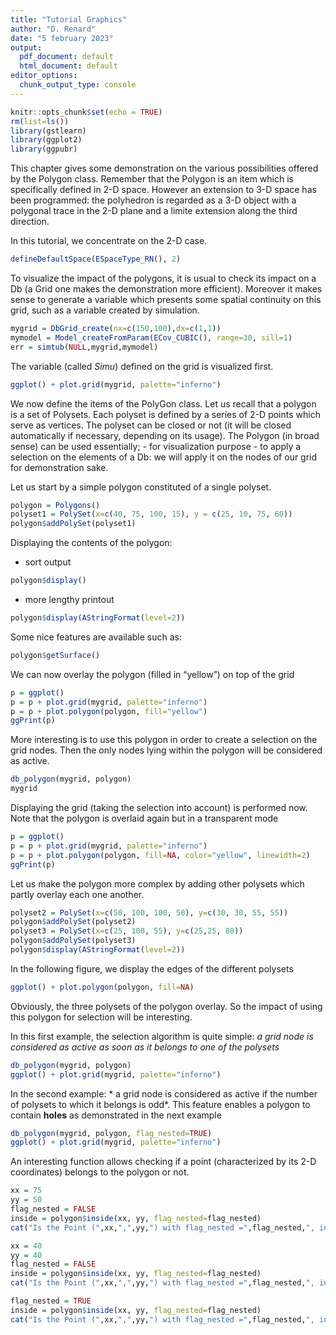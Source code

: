 ```yaml
---
title: "Tutorial Graphics"
author: "D. Renard"
date: "5 february 2023"
output:
  pdf_document: default
  html_document: default
editor_options: 
  chunk_output_type: console
---
```


```r
knitr::opts_chunk$set(echo = TRUE)
rm(list=ls())
library(gstlearn)
library(ggplot2)
library(ggpubr)
```

This chapter gives some demonstration on the various possibilities offered by the Polygon class.
Remember that the Polygon is an item which is specifically defined in 2-D space. However an extension to 3-D space has been programmed: the polyhedron is regarded as a 3-D object with a polygonal trace in the 2-D plane and a limite extension along the third direction. 

In this tutorial, we concentrate on the 2-D case.

```r
defineDefaultSpace(ESpaceType_RN(), 2)
```

To visualize the impact of the polygons, it is usual to check its impact on a Db (a Grid one makes the demonstration more efficient).
Moreover it makes sense to generate a variable which presents some spatial continuity on this grid, such as a variable created by simulation.

```r
mygrid = DbGrid_create(nx=c(150,100),dx=c(1,1))
mymodel = Model_createFromParam(ECov_CUBIC(), range=30, sill=1)
err = simtub(NULL,mygrid,mymodel)
```

The variable (called *Simu*) defined on the grid is visualized first.

```r
ggplot() + plot.grid(mygrid, palette="inferno")
```

We now define the items of the PolyGon class.
Let us recall that a polygon is a set of Polysets. Each polyset is defined by a series of 2-D points which serve as vertices. The polyset can be closed or not (it will be closed automatically if necessary, depending on its usage).
The Polygon (in broad sense) can be used essentially;
- for visualization purpose
- to apply a selection on the elements of a Db: we will apply it on the nodes of our grid for demonstration sake.

Let us start by a simple polygon constituted of a single polyset.

```r
polygon = Polygons()
polyset1 = PolySet(x=c(40, 75, 100, 15), y = c(25, 10, 75, 60))
polygon$addPolySet(polyset1)
```

Displaying the contents of the polygon:

- sort output

```r
polygon$display()
```

- more lengthy printout

```r
polygon$display(AStringFormat(level=2))
```

Some nice features are available such as:

```r
polygon$getSurface()
```

We can now overlay the polygon (filled in "yellow") on top of the grid

```r
p = ggplot()
p = p + plot.grid(mygrid, palette="inferno")
p = p + plot.polygon(polygon, fill="yellow")
ggPrint(p)
```

More interesting is to use this polygon in order to create a selection on the grid nodes. Then the only nodes lying within the polygon will be considered as active.

```r
db_polygon(mygrid, polygon)
mygrid
```

Displaying the grid (taking the selection into account) is performed now. Note that the polygon is overlaid again but in a transparent mode

```r
p = ggplot()
p = p + plot.grid(mygrid, palette="inferno")
p = p + plot.polygon(polygon, fill=NA, color="yellow", linewidth=2)
ggPrint(p)
```

Let us make the polygon more complex by adding other polysets which partly overlay each one another.

```r
polyset2 = PolySet(x=c(50, 100, 100, 50), y=c(30, 30, 55, 55))
polygon$addPolySet(polyset2)
polyset3 = PolySet(x=c(25, 100, 55), y=c(25,25, 80))
polygon$addPolySet(polyset3)
polygon$display(AStringFormat(level=2))
```

In the following figure, we display the edges of the different polysets

```r
ggplot() + plot.polygon(polygon, fill=NA)
```

Obviously, the three polysets of the polygon overlay. So the impact of using this polygon for selection will be interesting.

In this first example, the selection algorithm is quite simple:
*a grid node is considered as active as soon as it belongs to one of the polysets*

```r
db_polygon(mygrid, polygon)
ggplot() + plot.grid(mygrid, palette="inferno")
```

In the second example:
* a grid node is considered as active if the number of polysets to which it belongs is odd*.
This feature enables a polygon to contain **holes** as demonstrated in the next example

```r
db_polygon(mygrid, polygon, flag_nested=TRUE)
ggplot() + plot.grid(mygrid, palette="inferno")
```

An interesting function allows checking if a point (characterized by its 2-D coordinates) belongs to the polygon or not.

```r
xx = 75
yy = 50
flag_nested = FALSE
inside = polygon$inside(xx, yy, flag_nested=flag_nested)
cat("Is the Point (",xx,",",yy,") with flag_nested =",flag_nested,", inside the Polygon =",inside,"\n")

xx = 40
yy = 40
flag_nested = FALSE
inside = polygon$inside(xx, yy, flag_nested=flag_nested)
cat("Is the Point (",xx,",",yy,") with flag_nested =",flag_nested,", inside the Polygon =",inside,"\n")

flag_nested = TRUE
inside = polygon$inside(xx, yy, flag_nested=flag_nested)
cat("Is the Point (",xx,",",yy,") with flag_nested =",flag_nested,", inside the Polygon =",inside,"\n")
```

